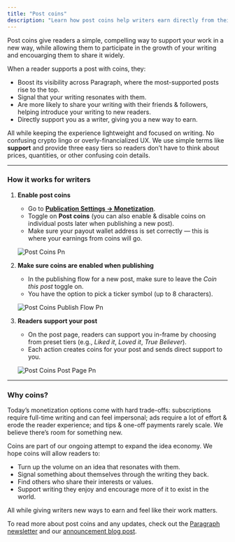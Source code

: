 ```yaml
---
title: "Post coins"
description: "Learn how post coins help writers earn directly from their writing on Paragraph."
---
```


Post coins give readers a simple, compelling way to support your work in a new way, while allowing them to participate in the growth of your writing and encouarging them to share it widely.

When a reader supports a post with coins, they:

- Boost its visibility across Paragraph, where the most-supported posts rise to the top.
- Signal that your writing resonates with them.
- Are more likely to share your writing with their friends & followers, helping introduce your writing to new readers.
- Directly support you as a writer, giving you a new way to earn.

All while keeping the experience lightweight and focused on writing. No confusing crypto lingo or overly-financialized UX. We use simple terms like **support** and provide three easy tiers so readers don’t have to think about prices, quantities, or other confusing coin details.

---

### **How it works for writers**

1. **Enable post coins**
   - Go to [**Publication Settings → Monetization**](https://paragraph.com/settings/publication/monetization).
   - Toggle on **Post coins** (you can also enable & disable coins on individual posts later when publishing a new post).
   - Make sure your payout wallet address is set correctly — this is where your earnings from coins will go.

   ![Post Coins Pn](/images/post-coins.png)
2. **Make sure coins are enabled when publishing**
   - In the publishing flow for a new post, make sure to leave the _Coin this post_ toggle on.
   - You have the option to pick a ticker symbol (up to 8 characters).

   ![Post Coins Publish Flow Pn](/images/post-coins-publish-flow.png)
3. **Readers support your post**
   - On the post page, readers can support you in-frame by choosing from preset tiers (e.g., _Liked it_, _Loved it_, _True Believer_).
   - Each action creates coins for your post and sends direct support to you.

   ![Post Coins Post Page Pn](/images/post-coins-post-page.png)

---

### **Why coins?**

Today’s monetization options come with hard trade-offs: subscriptions require full-time writing and can feel impersonal; ads require a lot of effort & erode the reader experience; and tips & one-off payments rarely scale. We believe there’s room for something new.

Coins are part of our ongoing attempt to expand the idea economy. We hope coins will allow readers to:

- Turn up the volume on an idea that resonates with them.
- Signal something about themselves through the writing they back.
- Find others who share their interests or values.
- Support writing they enjoy and encourage more of it to exist in the world.

All while giving writers new ways to earn and feel like their work matters.

To read more about post coins and any updates, check out the [Paragraph newsletter](https://paragraph.com/@blog) and our [announcement blog post](https://paragraph.com/@blog/coins).